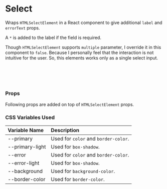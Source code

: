 
<Meta of={SelectStories} />

# Select

Wraps `HTMLSelectElement` in a React component to give additional `label` and `errorText` props.

A `*` is added to the label if the field is required.

Though `HTMLSelectElement` supports `multiple` parameter, I override it in this component to `false`. Because I 
personally feel that the interaction is not intuitive for the user. So, this elements works only as a
single select input.

<Canvas of={SelectStories.Variants} />

```jsx
import { Select } from 'no-frills-ui';

// Render
<Select />
```

### Props

Following props are added on top of `HTMLSelectElement` props.

<Controls of={SelectStories.Primary} />

### CSS Variables Used

| Variable Name | Description |
| :- | :- |
| --primary | Used for `color` and `border-color`. |
| --primary-light | Used for `box-shadow`. |
| --error | Used for `color` and `border-color`. |
| --error-light | Used for `box-shadow`. |
| --background | Used for `background-color`. |
| --border-color | Used for `border-color`. |
